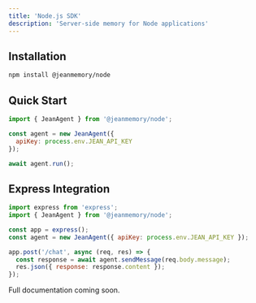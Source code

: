 ```yaml
---
title: 'Node.js SDK'
description: 'Server-side memory for Node applications'
---
```


## Installation

```bash
npm install @jeanmemory/node
```

## Quick Start

```javascript
import { JeanAgent } from '@jeanmemory/node';

const agent = new JeanAgent({
  apiKey: process.env.JEAN_API_KEY
});

await agent.run();
```

## Express Integration

```javascript
import express from 'express';
import { JeanAgent } from '@jeanmemory/node';

const app = express();
const agent = new JeanAgent({ apiKey: process.env.JEAN_API_KEY });

app.post('/chat', async (req, res) => {
  const response = await agent.sendMessage(req.body.message);
  res.json({ response: response.content });
});
```

Full documentation coming soon.